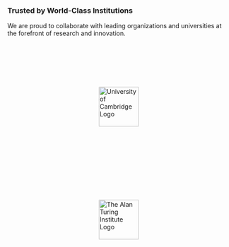 ```{=html}
<div>
  <style>
    .logo-grid {
      display: flex;
      flex-wrap: wrap;
      justify-content: center;
      align-items: center;
      gap: 2rem;
      padding: 2rem 0;
    }

    .partner-logo.box {
      flex: 1 1 200px;
      max-width: 220px;
      display: flex;
      justify-content: center;
      align-items: center;
      padding: 2rem;
      min-height: 160px;
    }

    .partner-logo.box:hover {
      transform: scale(1.05);
    }

    .partner-logo img {
      max-width: 100%;
      height: 90px;
      object-fit: contain;
      vertical-align: middle;
    }

    .brands-light-mode-logo {
      display: inline;
    }
    
    .brands-dark-mode-logo {
      display: none;
    }

    @media (max-width: 768px) {
      .logo-grid {
        gap: 1.5rem;
      }
      .partner-logo.box {
        flex-basis: 150px;
      }
    }
  </style>

  <div class="text-center">
    <h3 id="brands">Trusted by World-Class Institutions</h3>
    <p class="text-muted">
      We are proud to collaborate with leading organizations and universities at the forefront of research and innovation.
    </p>
  </div>

  <div class="logo-grid">
    <!-- University of Cambridge Logo -->
    <a href="https://mlg.eng.cam.ac.uk/" class="partner-logo box" target="_blank" rel="noopener">
      <img src="https://www.cam.ac.uk/sites/default/files/university-cambridge-logo-black-example-640x132.png" alt="University of Cambridge Logo" class="brands-light-mode-logo">
      <img src="https://www.cam.ac.uk/sites/default/files/university-cambridge-logo-white-example-640x133.png" alt="University of Cambridge Logo Dark" class="brands-dark-mode-logo">
    </a>

    <!-- The Alan Turing Institute Placeholder Logo -->
    <a href="#" class="partner-logo box" target="_blank" rel="noopener">
      <img src="https://placehold.co/1000x400.png" alt="The Alan Turing Institute Logo" class="brands-light-mode-logo">
      <img src="https://placehold.co/1000x400.png" alt="The Alan Turing Institute Logo Dark" class="brands-dark-mode-logo">
    </a>
  </div>
</div>
```